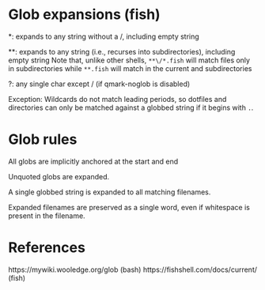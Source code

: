 # Glob expansions (fish)

*: expands to any string without a /, including empty string

**: expands to any string (i.e., recurses into subdirectories), including empty string
Note that, unlike other shells, `**\/*.fish` will match files only in
subdirectories while `**.fish` will match in the  current and subdirectories

?: any single char except / (if qmark-noglob is disabled)

Exception: Wildcards do not match leading periods, so dotfiles and directories
can only be matched against a globbed string if it begins with `.`.

# Glob rules

All globs are implicitly anchored at the start and end

Unquoted globs are expanded.

A single globbed string is expanded to all matching filenames.

Expanded filenames are preserved as a single word, even if whitespace is present
in the filename.

# References

https://mywiki.wooledge.org/glob (bash)
https://fishshell.com/docs/current/ (fish)
